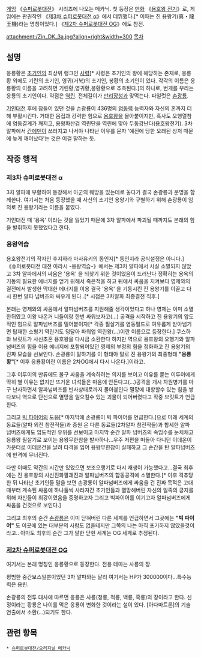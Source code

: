 {{{+1 応龍皇}}}

[[게임]] 《[[슈퍼로봇대전]]》 시리즈에 나오는 메카닉. 첫 등장은 [[만화]] 《[[용호왕 전기]]》로, 게임에는 판권작인 《[[제3차 슈퍼로봇대전 α]]》에서 데뷔했다.[* 이때는 진 용왕기(真・龍王機)라는 명칭이었다.] 《[[제2차 슈퍼로봇대전 OG]]》에도 참전.

attachment:/Zin_DK_3a.jpg?align=right&width=300 [[목차]]

== 설명 ==
응룡황은 [[초기인]]의 최상위 랭크인 [[사령]][* 사령은 초기인의 왕에 해당하는 존재로, 응룡황 외에도 기린의 초기인, 영귀(거북)의 초기인, 봉황의 초기인이 있다. 각각의 이름은 응룡황의 이름을 고려하면 기린황,영귀황,봉황황으로 추측된다.]의 하나로, 번개를 부리는 응룡의 초기인이다. 약점은 [[역린]]. 전체길이가 [[만리장성]]과 맞먹는다. 파일럿은 [[손광룡]].

[[기인대전]] 후에 잠들어 있던 것을 손광룡이 436명의 [[염동력]] 능력자와 자신의 혼까지 더해 부활시킨다. 거대한 몸집과 강력한 힘으로 [[용호왕]]을 몰아붙이지만, 흑사도 오행열참에 염동결계가 깨지고, 용왕파산검 역린단을 역린에 맞아 두동강난다(용호왕전기). 3차 알파에서 [[간에덴]]이 쓰러지고 나서야 나타난 이유를 묻자 '예전에 당한 오래된 상처 때문에 늦게 깨어났다'는 것은 이걸 말하는 듯.

== 작중 행적 ==
=== 제3차 슈퍼로봇대전 α ===
3차 알파에 부활하여 등장해서 아군의 훼방을 있는데로 놓다가 결국 손광룡과 운명을 함께한다. 여기서는 처음 등장했을 때 사신의 초기인 용왕기와 구별하기 위해 손광룡이 임의로 진 용왕기라는 이름을 붙였다. 

기인대전 때 '용옥' 이라는 것을 잃었기 때문에 3차 알파에서 파괴될 때까지도 본래의 힘을 발휘하지 못했었다고 한다.

=== 용왕역습 ===
용호왕전기의 작자인 후지하라 마사유키의 동인지[* 동인지라 공식설정은 아니다.] 《슈퍼로봇대전 대전 아라시 -용왕역습-》에서는 제3차 알파에서 사실 소멸되지 않았고 3차 알파에서의 싸움은 '용옥' 을 되찾기 위한 것이었음이 드러난다 정확히는 용옥의 기동의 필요한 에너지를 얻기 위해서 죽은척을 하고 뒤에서 싸움을 지켜보다 영제와의 결전에서 발생한 막대한 에너지를 이용 결국 '용옥' 을 기동시킨 진 용왕기를 이끌고 다시 한번 알파 넘버즈와 싸우게 된다 .[* 시점은 3차알파 최종결전 직후.] 

본래는 영제와의 싸움에서 알파넘버즈를 지원해줄 생각이었다고 하나 영제는 이미 소멸한뒤였고 이왕 나온거 니들이랑 한번 싸워보자고(...) 공격을 시작하고 진 용왕기의 압도적인 힘으로 알파넘버즈를 밀어붙이자[* 각종 필살기를 염동필드로 여유롭게 받아넘기면 탑재한 소형기 역린기도 덩달아 파워업 역린왕(...)이란 이름으로 등장한다.] 쿠스하와 브릿트가 사신초혼 용호왕을 다시금 소환한다 하지만 역으로 용호왕의 오행기와 알파넘버즈의 힘을 이용 에너지에 포함되어있던 영제의 부정의 힘을 정화하고 진 용왕기의 진짜 모습을 선보인다. 손광룡이 말하기를 이 형태야 말로 진 용왕기의 최종형태 '''"응룡황"'''[* 이후 응룡황이란 이름은 2차OG에서 다시 나온다.]이라고.

그후 이루이의 만류에도 불구 싸움을 계속하려는 의지를 보이고 이유를 묻는 이루이에게 딱히 별 이유는 없지만 뜨거운 녀석들은 마음에 안든다고(...)공격을 개시 차원병기를 마구 난사하면서 알파넘버즈를 빈사상태로까지 몰아붙인다 멸망에 대항할수 있는 힘을 쌓다보니 역으로 단신으로 멸망을 일으킬수 있는 괴물이 되어버렸다고 작중 브릿트가 언급한다. 

그리고 [[빅 파이어]]의 도움[* 마지막에 손광룡이 빅 파이어를 언급한다.]으로 미래 세계의 동료들(알파 외전 참전작들)과 증원 온 다른 동료들(2차알파 참전작들)과 합세한 알파 넘버즈에게도 압도적인 우위를 선보이고 마지막 순간 알파 넘버즈의 속임수를 눈치채고 응룡왕 필살기로 보이는 용왕무한참을 발사하나...우주 저편을 떠돌아 다니던 이데온이 카운터로 이데온건을 날려 타격을 입어 용왕무한참이 실패하고 그 순간을 탄 알파넘버즈에 반격에 무너진다.

다만 이때도 약간의 시간만 있었으면 보조오행기로 다시 재생이 가능했다고...결국 최후에는 진 용호왕의 사신진화팔괘진과 알파넘버즈의 합동공격에 소멸한다.[* 이후 격추당한 뒤 나타난 초기인들 말을 보면 손광룡이 알파넘버즈에게 싸움을 건 진짜 목적은 고대때부터 계속된 싸움에 하나둘씩 사라져간 초기인들과 멸망해버린 자신의 일족의 긍지를 위해 자신들이 최강이였음을 증명하고자 그리고 빅파이어를 이기고자 알파넘버즈에게 싸움을 건것으로 보인다.]  

그리고 최후의 순간 [[손광룡]]은 이미 닫혀버린 다른 세계를 언급하면서 그곳에는 '''"빅 파이어"''' 도 이곳에 있는 대부분의 사람도 없을테지만 그쪽의 나는 아직 포기하지 않았을것이라고.. 아마도 최후의 순간 그가 말한 닫힌 세계는 OG 세계로 추정된다.

=== [[제2차 슈퍼로봇대전 OG]] ===
{{{#!html
<iframe width="560" height="315" src="http://www.youtube.com/embed/pNhess524ec" frameborder="0" allowfullscreen></iframe>
}}}
여기서는 본래 명칭인 응룡황으로 등장한다. 전용 테마는 사룡의 장.

평범한 중간보스일뿐이었던 3차 알파와는 달리 여기서는 HP가 300000이다...특수능력은 용린.

손광룡의 전투 대사에 따르면 응룡은 사룡(청룡, 적룡, 백룡, 흑룡)의 장이라고 한다. 신정이라는 황룡은 나이를 먹은 응룡이 변화한 것이라는 설이 있다. [아다마트론]의 기술 연출에서 소환(...)되기도 한다.

== 관련 항목 ==
 * [[슈퍼로봇대전/오리지널 메카닉]]
